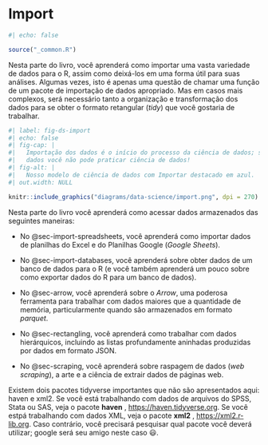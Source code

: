 # Import {#sec-import .unnumbered}

```r
#| echo: false

source("_common.R")
```

Nesta parte do livro, você aprenderá como importar uma vasta variedade de dados para o R, assim como deixá-los em uma forma útil para suas análises.
Algumas vezes, isto é apenas uma questão de chamar uma função de um pacote de importação de dados apropriado.
Mas em casos mais complexos, será necessário tanto a organização e transformação dos dados para se obter o formato retangular (*tidy*) que você gostaria de trabalhar.

```r
#| label: fig-ds-import
#| echo: false
#| fig-cap: |
#|   Importação dos dados é o início do processo da ciência de dados; sem
#|   dados você não pode praticar ciência de dados!
#| fig-alt: |
#|   Nosso modelo de ciência de dados com Importar destacado em azul.
#| out.width: NULL

knitr::include_graphics("diagrams/data-science/import.png", dpi = 270)
```

Nesta parte do livro você aprenderá como acessar dados armazenados das seguintes maneiras:

-   No @sec-import-spreadsheets, você aprenderá como importar dados de planilhas do Excel e do Planilhas Google (*Google Sheets*).

-   No @sec-import-databases, você aprenderá sobre obter dados de um banco de dados para o R (e você também aprenderá um pouco sobre como exportar dados do R para um banco de dados).

-   No @sec-arrow, você aprenderá sobre o *Arrow*, uma poderosa ferramenta para trabalhar com dados maiores que a quantidade de memória, particularmente quando são armazenados em formato *parquet*.

-   No @sec-rectangling, você aprenderá como trabalhar com dados hierárquicos, incluindo as listas profundamente aninhadas produzidas por dados em formato JSON.

-   No @sec-scraping, você aprenderá sobre raspagem de dados (*web scraping*), a arte e a ciência de extrair dados de páginas web.

Existem dois pacotes tidyverse importantes que não são apresentados aqui: haven e xml2.
Se você está trabalhando com dados de arquivos do SPSS, Stata ou SAS, veja o pacote **haven** , <https://haven.tidyverse.org>.
Se você estpá trabalhando com dados XML, veja o pacote **xml2** , <https://xml2.r-lib.org>.
Caso contrário, você precisará pesquisar qual pacote você deverá utilizar; google será seu amigo neste caso 😃.
